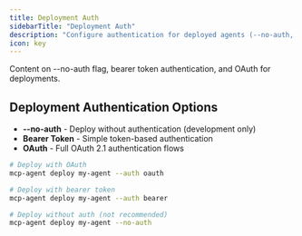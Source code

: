 ```yaml
---
title: Deployment Auth
sidebarTitle: "Deployment Auth"
description: "Configure authentication for deployed agents (--no-auth, bearer token, OAuth)"
icon: key
---
```


<Info>
Content on --no-auth flag, bearer token authentication, and OAuth for deployments.
</Info>

## Deployment Authentication Options

- **--no-auth** - Deploy without authentication (development only)
- **Bearer Token** - Simple token-based authentication
- **OAuth** - Full OAuth 2.1 authentication flows

```bash
# Deploy with OAuth
mcp-agent deploy my-agent --auth oauth

# Deploy with bearer token
mcp-agent deploy my-agent --auth bearer

# Deploy without auth (not recommended)
mcp-agent deploy my-agent --no-auth
```
